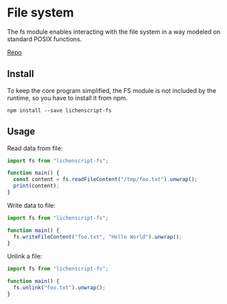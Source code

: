 
# File system

The fs module enables interacting with the file system in a way modeled on standard POSIX functions.

[Repo](https://github.com/lichenscript/lichenscript-fs)

## Install

To keep the core program simplified, the FS module is not included by the runtime, so you have to install it from npm.

```
npm install --save lichenscript-fs
```

## Usage

Read data from file:

```js
import fs from "lichenscript-fs";

function main() {
  const content = fs.readFileContent("/tmp/foo.txt").unwrap();
  print(content);
}
```

Write data to file:

```js
import fs from "lichenscript-fs";

function main() {
  fs.writeFileContent("foo.txt", "Hello World").unwrap();
}
```

Unlink a file:

```js
import fs from "lichenscript-fs";

function main() {
  fs.unlink("foo.txt").unwrap();
}
```
